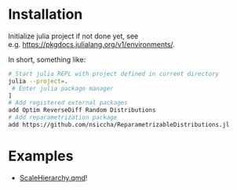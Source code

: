 # Installation

Initialize julia project if not done yet, see e.g. [https://pkgdocs.julialang.org/v1/environments/](https://pkgdocs.julialang.org/v1/environments/).

In short, something like:

```.bash
# Start julia REPL with project defined in current directory
julia --project=.
 # Enter julia package manager
]
# Add registered external packages
add Optim ReverseDiff Random Distributions 
# Add reparametrization package
add https://github.com/nsiccha/ReparametrizableDistributions.jl  
```

# Examples

* [ScaleHierarchy.qmd](ScaleHierarchy.qmd)!

